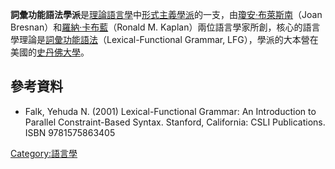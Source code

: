'''詞彙功能語法學派'''是[[理論語言學|理論語言學]]中[[形式主義學派|形式主義學派]]的一支，由[[瓊安‧布萊斯南|瓊安‧布萊斯南]]（Joan Bresnan）和[[羅納‧卡布藍|羅納‧卡布藍]]（Ronald M. Kaplan）兩位語言學家所創，核心的語言學理論是[[詞彙功能語法|詞彙功能語法]]（Lexical-Functional Grammar, LFG），學派的大本營在美國的[[史丹佛大學|史丹佛大學]]。

==參考資料==
{{refbegin}}
*Falk, Yehuda N. (2001) Lexical-Functional Grammar: An Introduction to Parallel Constraint-Based Syntax. Stanford, California: CSLI Publications. ISBN 9781575863405
{{refend}}

[[Category:語言學|Category:語言學]]